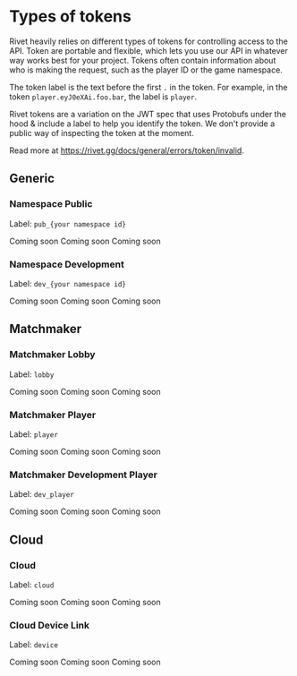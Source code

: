 # Types of tokens

Rivet heavily relies on different types of tokens for controlling access to the API. Token are portable and flexible, which lets you use our API in whatever way works best for your project. Tokens often contain information about who is making the request, such as the player ID or the game namespace.

The token label is the text before the first `.` in the token. For example, in the token `player.eyJ0eXAi.foo.bar`, the label is `player`.

Rivet tokens are a variation on the JWT spec that uses Protobufs under the hood & include a label to help you identify the token. We don't provide a public way of inspecting the token at the moment.

Read more at https://rivet.gg/docs/general/errors/token/invalid.

## Generic

### Namespace Public

Label: `pub_{your namespace id}`

<AccordionGroup>
  <Accordion title='Where does it come from?'>Coming soon</Accordion>
  <Accordion title='Where should it be used?'>Coming soon</Accordion>
  <Accordion title='How sensitive is it?'>Coming soon</Accordion>
</AccordionGroup>

### Namespace Development

Label: `dev_{your namespace id}`

<AccordionGroup>
  <Accordion title='Where does it come from?'>Coming soon</Accordion>
  <Accordion title='Where should it be used?'>Coming soon</Accordion>
  <Accordion title='How sensitive is it?'>Coming soon</Accordion>
</AccordionGroup>

## Matchmaker

### Matchmaker Lobby

Label: `lobby`

<AccordionGroup>
  <Accordion title='Where does it come from?'>Coming soon</Accordion>
  <Accordion title='Where should it be used?'>Coming soon</Accordion>
  <Accordion title='How sensitive is it?'>Coming soon</Accordion>
</AccordionGroup>

### Matchmaker Player

Label: `player`

<AccordionGroup>
  <Accordion title='Where does it come from?'>Coming soon</Accordion>
  <Accordion title='Where should it be used?'>Coming soon</Accordion>
  <Accordion title='How sensitive is it?'>Coming soon</Accordion>
</AccordionGroup>

### Matchmaker Development Player

Label: `dev_player`

<AccordionGroup>
  <Accordion title='Where does it come from?'>Coming soon</Accordion>
  <Accordion title='Where should it be used?'>Coming soon</Accordion>
  <Accordion title='How sensitive is it?'>Coming soon</Accordion>
</AccordionGroup>

## Cloud

### Cloud

Label: `cloud`

<AccordionGroup>
  <Accordion title='Where does it come from?'>Coming soon</Accordion>
  <Accordion title='Where should it be used?'>Coming soon</Accordion>
  <Accordion title='How sensitive is it?'>Coming soon</Accordion>
</AccordionGroup>

### Cloud Device Link

Label: `device`

<AccordionGroup>
  <Accordion title='Where does it come from?'>Coming soon</Accordion>
  <Accordion title='Where should it be used?'>Coming soon</Accordion>
  <Accordion title='How sensitive is it?'>Coming soon</Accordion>
</AccordionGroup>
